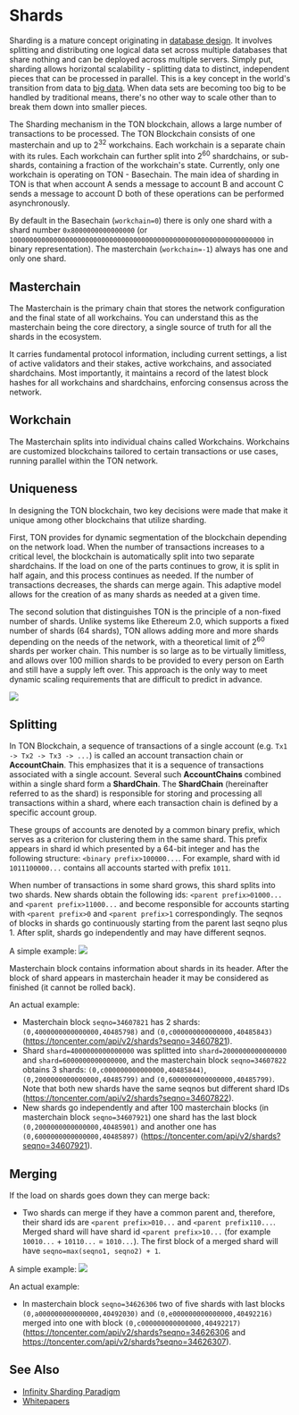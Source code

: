 # Shards

Sharding is a mature concept originating in [database design](https://en.wikipedia.org/wiki/Shard_(database_architecture)). It involves splitting and distributing one logical data set across multiple databases that share nothing and can be deployed across multiple servers.
Simply put, sharding allows horizontal scalability - splitting data to distinct, independent pieces that can be processed in parallel. This is a key concept in the world's transition from data to [big data](https://en.wikipedia.org/wiki/Big_data).
When data sets are becoming too big to be handled by traditional means, there's no other way to scale other than to break them down into smaller pieces.

The Sharding mechanism in the TON blockchain, allows a large number of transactions to be processed.
The TON Blockchain consists of one masterchain and up to 2<sup>32</sup> workchains. Each workchain is a separate chain with its rules. Each workchain can further split into 2<sup>60</sup> shardchains, or sub-shards, containing a fraction of the workchain's state. Currently, only one workchain is operating on TON - Basechain.
The main idea of sharding in TON is that when account A sends a message to account B and account C sends a message to account D both of these operations can be performed asynchronously.

By default in the Basechain (`workchain=0`) there is only one shard with a shard number `0x8000000000000000` (or `1000000000000000000000000000000000000000000000000000000000000000` in binary representation). The masterchain (`workchain=-1`) always has one and only one shard.

## Masterchain

The Masterchain is the primary chain that stores the network configuration and the final state of all workchains. You can understand this as the masterchain being the core directory, a single source of truth for all the shards in the ecosystem.

It carries fundamental protocol information, including current settings, a list of active validators and their stakes, active workchains, and associated shardchains. Most importantly, it maintains a record of the latest block hashes for all workchains and shardchains, enforcing consensus across the network.

## Workchain

The Masterchain splits into individual chains called Workchains. Workchains are customized blockchains tailored to certain transactions or use cases, running parallel within the TON network.

## Uniqueness

In designing the TON blockchain, two key decisions were made that make it unique among other blockchains that utilize sharding.

First, TON provides for dynamic segmentation of the blockchain depending on the network load. When the number of transactions increases to a critical level, the blockchain is automatically split into two separate shardchains.
If the load on one of the parts continues to grow, it is split in half again, and this process continues as needed. If the number of transactions decreases, the shards can merge again.
This adaptive model allows for the creation of as many shards as needed at a given time.

The second solution that distinguishes TON is the principle of a non-fixed number of shards. Unlike systems like Ethereum 2.0, which supports a fixed number of shards (64 shards), TON allows adding more and more shards depending on the needs of the network, with a theoretical limit of 2<sup>60</sup> shards per worker chain.
This number is so large as to be virtually limitless, and allows over 100 million shards to be provided to every person on Earth and still have a supply left over. This approach is the only way to meet dynamic scaling requirements that are difficult to predict in advance.

![](/img/docs/blockchain-fundamentals/scheme.png)

## Splitting

In TON Blockchain, a sequence of transactions of a single account (e.g. `Tx1 -> Tx2 -> Tx3 -> ...`) is called an account transaction chain or <b>AccountChain</b>. This emphasizes that it is a sequence of transactions associated with a single account.
Several such <b>AccountChains</b> combined within a single shard form a <b>ShardChain</b>. The <b>ShardChain</b> (hereinafter referred to as the shard) is responsible for storing and processing all transactions within a shard, where each transaction chain is defined by a specific account group.

These groups of accounts are denoted by a common binary prefix, which serves as a criterion for clustering them in the same shard.
This prefix appears in shard id which presented by a 64-bit integer and has the following structure: `<binary prefix>100000...`. For example, shard with id `1011100000...` contains all accounts started with prefix `1011`.

When number of transactions in some shard grows, this shard splits into two shards. New shards obtain the following ids: `<parent prefix>01000...` and `<parent prefix>11000...` and become responsible for accounts starting with `<parent prefix>0` and `<parent prefix>1` correspondingly. The seqnos of blocks in shards go continuously starting from the parent last seqno plus 1. After split, shards go independently and may have different seqnos.

A simple example:
![](/img/docs/blockchain-fundamentals/shardchains-split.jpg)

Masterchain block contains information about shards in its header. After the block of shard appears in masterchain header it may be considered as finished (it cannot be rolled back).

An actual example:
* Masterchain block `seqno=34607821` has 2 shards: `(0,4000000000000000,40485798)` and `(0,c000000000000000,40485843)` (https://toncenter.com/api/v2/shards?seqno=34607821).
* Shard `shard=4000000000000000` was splitted into `shard=2000000000000000` and `shard=6000000000000000`, and the masterchain block `seqno=34607822` obtains 3 shards: `(0,c000000000000000,40485844)`, `(0,2000000000000000,40485799)` and `(0,6000000000000000,40485799)`. Note that both new shards have the same seqnos but different shard IDs (https://toncenter.com/api/v2/shards?seqno=34607822).
* New shards go independently and after 100 masterchain blocks (in masterchain block `seqno=34607921`) one shard has the last block `(0,2000000000000000,40485901)` and another one has `(0,6000000000000000,40485897)` (https://toncenter.com/api/v2/shards?seqno=34607921).

## Merging
If the load on shards goes down they can merge back:
* Two shards can merge if they have a common parent and, therefore, their shard ids are `<parent prefix>010...` and `<parent prefix110...`. Merged shard will have shard id `<parent prefix>10...` (for example `10010...` + `10110...` = `1010...`). The first block of a merged shard will have `seqno=max(seqno1, seqno2) + 1`.

A simple example:
![](/img/docs/blockchain-fundamentals/shardchains-merge.jpg)

An actual example:
* In masterchain block `seqno=34626306` two of five shards with last blocks `(0,a000000000000000,40492030)` and `(0,e000000000000000,40492216)` merged into one with block `(0,c000000000000000,40492217)` (https://toncenter.com/api/v2/shards?seqno=34626306 and https://toncenter.com/api/v2/shards?seqno=34626307).

## See Also

* [Infinity Sharding Paradigm](/v3/documentation/smart-contracts/shards/infinity-sharding-paradigm)
* [Whitepapers](/v3/documentation/whitepapers/overview)
